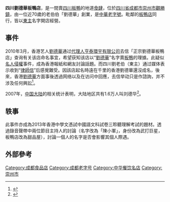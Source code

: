 '''四川劉德華板鴨店'''，是一間賣[[板鴨|四川板鴨]]的地道[[食肆|食肆]]，位於[[四川省|四川省]][[成都市|成都市]][[崇州市|崇州市]][[观胜镇_(崇州市)|觀勝鎮]]，由一位近70歲的老伯伯「劉德華」創業，是[[中華老字號|中華老字號]]。毗鄰的[[板鴨店|板鴨店]]同行，皆以[[東主|東主]]名字開店經營。

== 事件 ==
2010年3月，香港艺人[[劉德華|劉德華]]通过[[代理人|代理人]][[亨泰環宇有限公司|亨泰環宇有限公司]]去信「正宗劉德華板鴨店」查询有关该店命名事宜，希望获知该店以“[[劉德華|劉德華]]”名字賣[[板鴨|板鴨]]的理據。此疑似[[名人|名人]][[侵權|侵權]]事件，成為香港報紙和網友討論話題。而四川劉老伯（東主）通过媒体表示收到“[[律師信|律師信]]”后感覺難受。因該店起名時遠在千里的香港劉德華還沒成名，後來，香港[[劉德華|劉德華]]方面事後透過网络以及在访问中回應，去信举动只是作諮詢，并不涉及任何興訟<ref>{{cite web|url=http://news.sina.com.cn/s/2010-05-06/040220212597.shtml|title=同名老人注册以姓名命名鸭店遭香港刘德华维权|publisher=新浪网 来源：京华时报|author=许青红|date=2010年5月6日|accessdate=2011-01-08|language=Zh-hans|archive-date=2010-05-11|archive-url=https://web.archive.org/web/20100511214542/http://news.sina.com.cn/s/2010-05-06/040220212597.shtml|dead-url=no}}</ref>。

2007年，[[中国大陆|中国大陆]]的相关统计表明，大陆地区共有1.6万人叫刘德华<ref>{{cite web|url=http://news.163.com/07/0815/15/3LUPHGL4000120GU.html|title=中国1.8万多人姓名为刘翔 叫刘德华的人逾1.6万|publisher=网易 来源: 法制晚报(北京)|author=|date=2007-08-15|accessdate=2011-01-08|language=Zh-hans|archive-url=https://web.archive.org/web/20131224114430/http://news.163.com/07/0815/15/3LUPHGL4000120GU.html|archive-date=2013-12-24|dead-url=yes}}</ref>。

==轶事==
此事件亦成為2013年香港中學文憑試中國語文科試卷三聆聽理解考試的題材。透過錄音聲帶中兩位節目主持人的討論（名字改為「陳小軍」，身份改為武打巨星，板鴨店改為甜品屋），討論一個人的名字是否會影響其個人際遇。

==外部參考==
{{Reflist|2}}

[[Category:成都食品店|Category:成都食品店]]
[[Category:成都老字号|Category:成都老字号]]
[[Category:中华餐饮名店|Category:中华餐饮名店]]
[[Category:崇州市|Category:崇州市]]